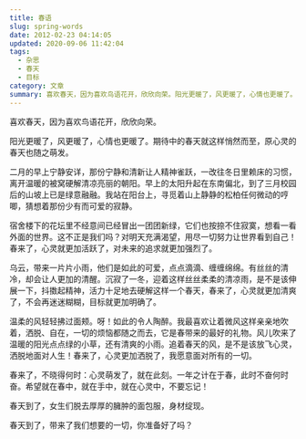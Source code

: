 ```yaml
---
title: 春语
slug: spring-words
date: 2012-02-23 04:14:05
updated: 2020-09-06 11:42:04
tags:
  - 杂思
  - 春天
  - 目标
category: 文章
summary: 喜欢春天，因为喜欢鸟语花开，欣欣向荣。阳光更暖了，风更暖了，心情也更暖了。期待中的春天就这样悄然而至，原心灵的春天也随之萌发。
---
```


喜欢春天，因为喜欢鸟语花开，欣欣向荣。

阳光更暖了，风更暖了，心情也更暖了。期待中的春天就这样悄然而至，原心灵的春天也随之萌发。

二月的早上宁静安详，那份宁静和清新让人精神雀跃，一改往冬日里赖床的习惯，离开温暖的被窝硬解清凉亮丽的朝阳。早上的太阳升起在东南偏北，到了三月校园后的山坡上已是绿意融融。我站在阳台上，寻觅着山上静静的松柏任何微动的哼唧，猜想着那份少有而可爱的寂静。

宿舍楼下的花坛里不经意间已经冒出一团团新绿，它们也按捺不住寂寞，想看一看外面的世界。这不正是我们吗？对明天充满渴望，用尽一切努力让世界看到自己！春来了，心灵就更加活跃了，对未来的追求就更加强烈了。

乌云，带来一片片小雨，他们是如此的可爱，点点滴滴、缠缠绵绵。有丝丝的清冷，却会让人更加的清醒。沉寂了一冬，迎着这样丝丝柔柔的清凉雨，是不是该伸展一下，抖擞起精神，活力十足地去硬解这样一个春天，春来了，心灵就更加清爽了，不会再迷迷糊糊，目标就更加明确了。

温柔的风轻轻拂过面颊。呀！如此的令人陶醉。我最喜欢让着微风这样亲亲地吹着，洒脱、自在，一切的烦恼都随之而去，它是春带来的最好的礼物。风儿吹来了温暖的阳光点点绿的小草，还有清爽的小雨。追着春天的风，是不是该放飞心灵，洒脱地面对人生！春来了，心灵更加洒脱了，我愿意面对所有的一切。

春来了，不晓得何时：心灵萌发了，就在此刻。一年之计在于春，此时不奋何时奋。希望就在春中，就在手中，就在心灵中，不要忘记！

春天到了，女生们脱去厚厚的臃肿的面包服，身材绽现。

春天到了，带来了我们想要的一切，你准备好了吗？

